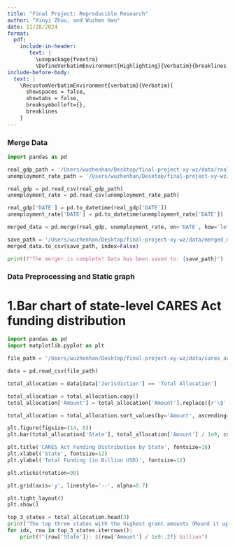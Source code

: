 ```yaml
---
title: "Final Project: Reproducible Research"
author: "Xinyi Zhou, and Wuzhen Han"
date: 11/28/2024
format: 
  pdf:
    include-in-header: 
       text: |
         \usepackage{fvextra}
         \DefineVerbatimEnvironment{Highlighting}{Verbatim}{breaklines,commandchars=\\\{\}}
include-before-body:
  text: |
    \RecustomVerbatimEnvironment{verbatim}{Verbatim}{
      showspaces = false,
      showtabs = false,
      breaksymbolleft={},
      breaklines
    }
---
```

### Merge Data 

```python
import pandas as pd

real_gdp_path = '/Users/wuzhenhan/Desktop/final-project-xy-wz/data/real_GDP.csv'
unemployment_rate_path = '/Users/wuzhenhan/Desktop/final-project-xy-wz/data/Unemployment_rate.csv'

real_gdp = pd.read_csv(real_gdp_path)
unemployment_rate = pd.read_csv(unemployment_rate_path)

real_gdp['DATE'] = pd.to_datetime(real_gdp['DATE'])
unemployment_rate['DATE'] = pd.to_datetime(unemployment_rate['DATE'])

merged_data = pd.merge(real_gdp, unemployment_rate, on='DATE', how='left')

save_path = '/Users/wuzhenhan/Desktop/final-project-xy-wz/data/merged_data.csv'
merged_data.to_csv(save_path, index=False)

print(f"The merger is complete! Data has been saved to: {save_path}")

```

### Data Preprocessing and Static graph

# 1.Bar chart of state-level CARES Act funding distribution

```python
import pandas as pd
import matplotlib.pyplot as plt

file_path = '/Users/wuzhenhan/Desktop/final-project-xy-wz/data/cares_act_funding.csv'

data = pd.read_csv(file_path)

total_allocation = data[data['Jurisdiction'] == 'Total Allocation']

total_allocation = total_allocation.copy() 
total_allocation['Amount'] = total_allocation['Amount'].replace({r'\$': '', ',': ''}, regex=True).astype(float)

total_allocation = total_allocation.sort_values(by='Amount', ascending=False)

plt.figure(figsize=(14, 8))
plt.bar(total_allocation['State'], total_allocation['Amount'] / 1e9, color='skyblue')  

plt.title('CARES Act Funding Distribution by State', fontsize=16)
plt.xlabel('State', fontsize=12)
plt.ylabel('Total Funding (in Billion USD)', fontsize=12)

plt.xticks(rotation=90)

plt.grid(axis='y', linestyle='--', alpha=0.7)

plt.tight_layout()
plt.show()

top_3_states = total_allocation.head(3)
print("The top three states with the highest grant amounts（Round it up）:")
for idx, row in top_3_states.iterrows():
    print(f"{row['State']}: ${row['Amount'] / 1e9:.2f} billion")

```
